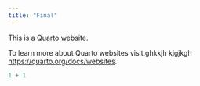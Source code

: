 ```yaml
---
title: "Final"
---
```


This is a Quarto website.

To learn more about Quarto websites visit.ghkkjh kjgjkgh <https://quarto.org/docs/websites>.

```r
1 + 1
```
